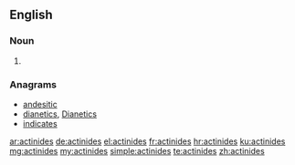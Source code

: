 ==English==

===Noun===
{{head|en|noun plural form}}

# {{plural of|actinide|lang=en}}

===Anagrams===
* [[andesitic#English|andesitic]]
* [[dianetics#English|dianetics]], [[Dianetics#English|Dianetics]]
* [[indicates#English|indicates]]

[[ar:actinides]]
[[de:actinides]]
[[el:actinides]]
[[fr:actinides]]
[[hr:actinides]]
[[ku:actinides]]
[[mg:actinides]]
[[my:actinides]]
[[simple:actinides]]
[[te:actinides]]
[[zh:actinides]]